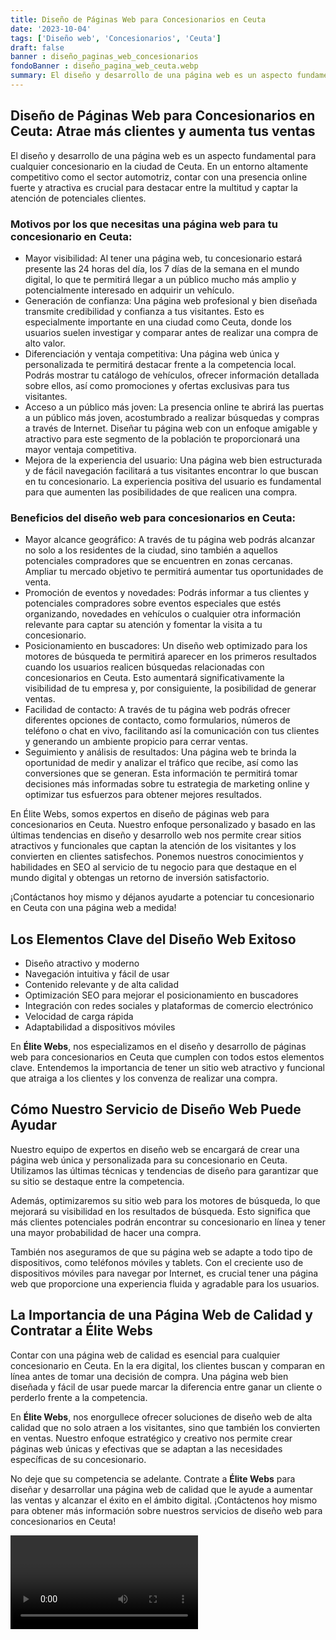 ```yaml
---
title: Diseño de Páginas Web para Concesionarios en Ceuta
date: '2023-10-04'
tags: ['Diseño web', 'Concesionarios', 'Ceuta']
draft: false
banner : diseño_paginas_web_concesionarios
fondoBanner : diseño_pagina_web_ceuta.webp
summary: El diseño y desarrollo de una página web es un aspecto fundamental para cualquier concesionario en la ciudad de Ceuta. En un entorno altamente competitivo como el sector automotriz, contar con una presencia online fuerte y atractiva es crucial para destacar entre la multitud y captar la atención de potenciales clientes.
---
```


## Diseño de Páginas Web para Concesionarios en Ceuta: Atrae más clientes y aumenta tus ventas

El diseño y desarrollo de una página web es un aspecto fundamental para cualquier concesionario en la ciudad de Ceuta. En un entorno altamente competitivo como el sector automotriz, contar con una presencia online fuerte y atractiva es crucial para destacar entre la multitud y captar la atención de potenciales clientes.

### Motivos por los que necesitas una página web para tu concesionario en Ceuta:

- Mayor visibilidad: Al tener una página web, tu concesionario estará presente las 24 horas del día, los 7 días de la semana en el mundo digital, lo que te permitirá llegar a un público mucho más amplio y potencialmente interesado en adquirir un vehículo.
- Generación de confianza: Una página web profesional y bien diseñada transmite credibilidad y confianza a tus visitantes. Esto es especialmente importante en una ciudad como Ceuta, donde los usuarios suelen investigar y comparar antes de realizar una compra de alto valor.
- Diferenciación y ventaja competitiva: Una página web única y personalizada te permitirá destacar frente a la competencia local. Podrás mostrar tu catálogo de vehículos, ofrecer información detallada sobre ellos, así como promociones y ofertas exclusivas para tus visitantes.
- Acceso a un público más joven: La presencia online te abrirá las puertas a un público más joven, acostumbrado a realizar búsquedas y compras a través de Internet. Diseñar tu página web con un enfoque amigable y atractivo para este segmento de la población te proporcionará una mayor ventaja competitiva.
- Mejora de la experiencia del usuario: Una página web bien estructurada y de fácil navegación facilitará a tus visitantes encontrar lo que buscan en tu concesionario. La experiencia positiva del usuario es fundamental para que aumenten las posibilidades de que realicen una compra.

### Beneficios del diseño web para concesionarios en Ceuta:

- Mayor alcance geográfico: A través de tu página web podrás alcanzar no solo a los residentes de la ciudad, sino también a aquellos potenciales compradores que se encuentren en zonas cercanas. Ampliar tu mercado objetivo te permitirá aumentar tus oportunidades de venta.
- Promoción de eventos y novedades: Podrás informar a tus clientes y potenciales compradores sobre eventos especiales que estés organizando, novedades en vehículos o cualquier otra información relevante para captar su atención y fomentar la visita a tu concesionario.
- Posicionamiento en buscadores: Un diseño web optimizado para los motores de búsqueda te permitirá aparecer en los primeros resultados cuando los usuarios realicen búsquedas relacionadas con concesionarios en Ceuta. Esto aumentará significativamente la visibilidad de tu empresa y, por consiguiente, la posibilidad de generar ventas.
- Facilidad de contacto: A través de tu página web podrás ofrecer diferentes opciones de contacto, como formularios, números de teléfono o chat en vivo, facilitando así la comunicación con tus clientes y generando un ambiente propicio para cerrar ventas.
- Seguimiento y análisis de resultados: Una página web te brinda la oportunidad de medir y analizar el tráfico que recibe, así como las conversiones que se generan. Esta información te permitirá tomar decisiones más informadas sobre tu estrategia de marketing online y optimizar tus esfuerzos para obtener mejores resultados.

En Élite Webs, somos expertos en diseño de páginas web para concesionarios en Ceuta. Nuestro enfoque personalizado y basado en las últimas tendencias en diseño y desarrollo web nos permite crear sitios atractivos y funcionales que captan la atención de los visitantes y los convierten en clientes satisfechos. Ponemos nuestros conocimientos y habilidades en SEO al servicio de tu negocio para que destaque en el mundo digital y obtengas un retorno de inversión satisfactorio.

¡Contáctanos hoy mismo y déjanos ayudarte a potenciar tu concesionario en Ceuta con una página web a medida!

<GifSeo />

<Cta />

## Los Elementos Clave del Diseño Web Exitoso

- Diseño atractivo y moderno
- Navegación intuitiva y fácil de usar
- Contenido relevante y de alta calidad
- Optimización SEO para mejorar el posicionamiento en buscadores
- Integración con redes sociales y plataformas de comercio electrónico
- Velocidad de carga rápida
- Adaptabilidad a dispositivos móviles

En **Élite Webs**, nos especializamos en el diseño y desarrollo de páginas web para concesionarios en Ceuta que cumplen con todos estos elementos clave. Entendemos la importancia de tener un sitio web atractivo y funcional que atraiga a los clientes y los convenza de realizar una compra.

## Cómo Nuestro Servicio de Diseño Web Puede Ayudar

Nuestro equipo de expertos en diseño web se encargará de crear una página web única y personalizada para su concesionario en Ceuta. Utilizamos las últimas técnicas y tendencias de diseño para garantizar que su sitio se destaque entre la competencia.

Además, optimizaremos su sitio web para los motores de búsqueda, lo que mejorará su visibilidad en los resultados de búsqueda. Esto significa que más clientes potenciales podrán encontrar su concesionario en línea y tener una mayor probabilidad de hacer una compra.

También nos aseguramos de que su página web se adapte a todo tipo de dispositivos, como teléfonos móviles y tablets. Con el creciente uso de dispositivos móviles para navegar por Internet, es crucial tener una página web que proporcione una experiencia fluida y agradable para los usuarios.

## La Importancia de una Página Web de Calidad y Contratar a Élite Webs

Contar con una página web de calidad es esencial para cualquier concesionario en Ceuta. En la era digital, los clientes buscan y comparan en línea antes de tomar una decisión de compra. Una página web bien diseñada y fácil de usar puede marcar la diferencia entre ganar un cliente o perderlo frente a la competencia.

En **Élite Webs**, nos enorgullece ofrecer soluciones de diseño web de alta calidad que no solo atraen a los visitantes, sino que también los convierten en ventas. Nuestro enfoque estratégico y creativo nos permite crear páginas web únicas y efectivas que se adaptan a las necesidades específicas de su concesionario.

No deje que su competencia se adelante. Contrate a **Élite Webs** para diseñar y desarrollar una página web de calidad que le ayude a aumentar las ventas y alcanzar el éxito en el ámbito digital. ¡Contáctenos hoy mismo para obtener más información sobre nuestros servicios de diseño web para concesionarios en Ceuta!

<Video />

<CtaBot job='Concesionarios' city='Ceuta'/>

<Gmaps query='Ceuta+españa+maps' />